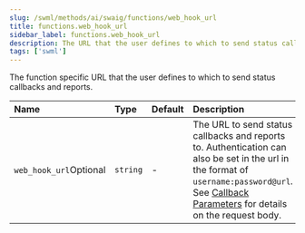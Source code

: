 ```yaml
---
slug: /swml/methods/ai/swaig/functions/web_hook_url
title: functions.web_hook_url
sidebar_label: functions.web_hook_url
description: The URL that the user defines to which to send status callbacks and reports.
tags: ['swml']
---
```



The function specific URL that the user defines to which to send status callbacks and reports.

| Name                                                         | Type     | Default | Description                                                                                                                                                                                                                         |
|:-------------------------------------------------------------|:---------|:--------|:------------------------------------------------------------------------------------------------------------------------------------------------------------------------------------------------------------------------------------|
| `web_hook_url`<span className="optional-arg">Optional</span> | `string` | -       | The URL to send status callbacks and reports to. Authentication can also be set in the url in the format of `username:password@url`. See [Callback Parameters](#callback-request-for-web_hook_url) for details on the request body. |

<WebHookUrl />






